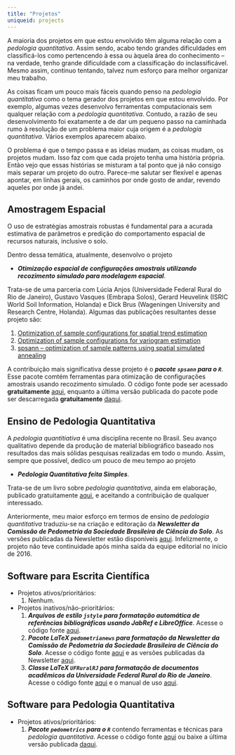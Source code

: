 ```yaml
---
title: "Projetos"
uniqueid: projects
---
```


A maioria dos projetos em que estou envolvido têm alguma relação com a *pedologia quantitativa*. 
Assim sendo, acabo tendo grandes dificuldades em classificá-los como pertencendo à essa ou àquela área do 
conhecimento -- na verdade, tenho grande dificuldade com a classificação do inclassificável. Mesmo assim, 
continuo tentando, talvez num esforço para melhor organizar meu trabalho.

As coisas ficam um pouco mais fáceis quando penso na *pedologia quantitativa* como o tema gerador dos 
projetos em que estou envolvido. Por exemplo, algumas vezes desenvolvo ferramentas computacionais sem qualquer 
relação com a *pedologia quantitativa*. Contudo, a razão de seu desenvolvimento foi exatamente a de dar um
pequeno passo na caminhada rumo à resolução de um problema maior cuja origem é a *pedologia quantitativa*.
Vários exemplos aparecem abaixo.

O problema é que o tempo passa e as ideias mudam, as coisas mudam, os projetos mudam. Isso faz com que cada
projeto tenha uma história própria. Então vejo que essas histórias se misturam a tal ponto que já não consigo
mais separar um projeto do outro. Parece-me salutar ser flexível e apenas apontar, em linhas gerais, os 
caminhos por onde gosto de andar, revendo aqueles por onde já andei.

## Amostragem Espacial

O uso de estratégias amostrais robustas é fundamental para a acurada estimativa de parâmetros e predição do 
comportamento espacial de recursos naturais, inclusive o solo.

Dentro dessa temática, atualmente, desenvolvo o projeto

* ***Otimização espacial de configurações amostrais utilizando recozimento simulado para modelagem espacial***.

Trata-se de uma parceria com Lúcia Anjos (Universidade Federal Rural do Rio de Janeiro), Gustavo Vasques 
(Embrapa Solos), Gerard Heuvelink (ISRIC World Soil Information, Holanda) e Dick Brus (Wageningen University
and Research Centre, Holanda). Algumas das publicações resultantes desse projeto são:

1. [Optimization of sample configurations for spatial trend 
   estimation](http://dx.doi.org/10.13140/RG.2.1.2198.5769)
2. [Optimization of sample configurations for variogram 
   estimation](http://dx.doi.org/10.13140/RG.2.1.1412.1440)
3. [spsann -- optimization of sample patterns using spatial simulated
   annealing](http://meetingorganizer.copernicus.org/EGU2015/EGU2015-7780.pdf)

A contribuição mais significativa desse projeto é o ***pacote `spsann` para o `R`***.
Esse pacote comtém ferramentas para otimização de configurações amostrais usando recozimento simulado. O 
código fonte pode ser acessado **gratuitamente** [aqui](https://github.com/samuel-rosa/spsann), enquanto a
última versão publicada do pacote pode ser descarregada **gratuitamente**
[daqui](https://cran.r-project.org/web/packages/spsann/).

## Ensino de Pedologia Quantitativa

A *pedologia quantitiativa* é uma disciplina recente no Brasil. Seu avanço qualitativo depende da produção de
material bibliográfico baseado nos resultados das mais sólidas pesquisas realizadas em todo o mundo. Assim,
sempre que possível, dedico um pouco de meu tempo ao projeto

* ***Pedologia Quantitativa feita Simples***.

Trata-se de um livro sobre *pedologia quantitativa*, ainda em elaboração, publicado gratuitamente
[aqui](http://samuel-rosa.github.io/pedologia-quantitativa/_book/), e aceitando a contribuição de qualquer
interessado.

Anteriormente, meu maior esforço em termos de ensino de *pedologia quantitativa* traduziu-se na criação e
editoração da ***Newsletter da Comissão de Pedometria da Sociedade Brasileira de Ciência do Solo***. As 
versões publicadas da Newsletter estão disponíveis [aqui](https://github.com/samuel-rosa/pedometria). 
Infelizmente, o projeto não teve continuidade após minha saída da equipe editorial no início de 2016.

## Software para Escrita Científica

* Projetos ativos/prioritários:
    1. Nenhum.

* Projetos inativos/não-prioritários:
    1. ***Arquivos de estilo `jstyle` para formatação automática de referências bibliográficas usando JabRef e
       LibreOffice***. Acesse o código fonte [aqui](https://github.com/samuel-rosa/RefBib).
    2. ***Pacote LaTeX `pedometrianews` para formatação da Newsletter da Comissão de Pedometria da Sociedade 
       Brasileira de Ciência do Solo***. Acesse o código fonte
       [aqui](https://github.com/samuel-rosa/pedometrianews) e as versões publicadas da Newsletter
       [aqui](https://github.com/samuel-rosa/pedometria).
    3. ***Classe LaTeX `UFRuralRJ` para formatação de documentos acadêmicos da Universidade Federal Rural do 
       Rio de Janeiro***. Acesse o código fonte [aqui](https://github.com/samuel-rosa/UFRuralRJ) e o manual de
       uso [aqui](http://samuel-rosa.github.io/UFRuralRJ/_book/).

## Software para Pedologia Quantitativa

* Projetos ativos/prioritários:
    1. ***Pacote `pedometrics` para o `R`*** contendo ferramentas e técnicas para *pedologia quantitativa*. 
       Acesse o código fonte [aqui](https://github.com/samuel-rosa/pedometrics) ou baixe a última versão
       publicada [daqui](https://cran.r-project.org/web/packages/pedometrics/).

